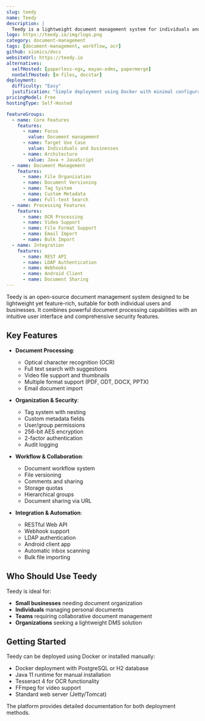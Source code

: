 ```yaml
---
slug: teedy
name: Teedy
description: |
  Teedy is a lightweight document management system for individuals and businesses, featuring OCR, full-text search, metadata management, workflow capabilities, and file versioning with a responsive interface.
logo: https://teedy.io/img/logo.png
category: document-management
tags: [document-management, workflow, ocr]
github: sismics/docs
websiteUrl: https://teedy.io
alternatives:
  selfHosted: [paperless-ngx, mayan-edms, papermerge]
  nonSelfHosted: [m-files, docstar]
deployment:
  difficulty: "Easy"
  justification: "Simple deployment using Docker with minimal configuration required"
pricingModel: Free
hostingType: Self-Hosted

featureGroups:
  - name: Core Features
    features:
      - name: Focus
        value: Document management
      - name: Target Use Case
        value: Individuals and businesses
      - name: Architecture
        value: Java + JavaScript
  - name: Document Management
    features:
      - name: File Organization
      - name: Document Versioning
      - name: Tag System
      - name: Custom Metadata
      - name: Full-text Search
  - name: Processing Features
    features:
      - name: OCR Processing
      - name: Video Support
      - name: File Format Support
      - name: Email Import
      - name: Bulk Import
  - name: Integration
    features:
      - name: REST API
      - name: LDAP Authentication
      - name: Webhooks
      - name: Android Client
      - name: Document Sharing
---
```


Teedy is an open-source document management system designed to be lightweight yet feature-rich, suitable for both individual users and businesses. It combines powerful document processing capabilities with an intuitive user interface and comprehensive security features.

## Key Features

- **Document Processing**:

  - Optical character recognition (OCR)
  - Full text search with suggestions
  - Video file support and thumbnails
  - Multiple format support (PDF, ODT, DOCX, PPTX)
  - Email document import

- **Organization & Security**:

  - Tag system with nesting
  - Custom metadata fields
  - User/group permissions
  - 256-bit AES encryption
  - 2-factor authentication
  - Audit logging

- **Workflow & Collaboration**:

  - Document workflow system
  - File versioning
  - Comments and sharing
  - Storage quotas
  - Hierarchical groups
  - Document sharing via URL

- **Integration & Automation**:
  - RESTful Web API
  - Webhook support
  - LDAP authentication
  - Android client app
  - Automatic inbox scanning
  - Bulk file importing

## Who Should Use Teedy

Teedy is ideal for:

- **Small businesses** needing document organization
- **Individuals** managing personal documents
- **Teams** requiring collaborative document management
- **Organizations** seeking a lightweight DMS solution

## Getting Started

Teedy can be deployed using Docker or installed manually:

- Docker deployment with PostgreSQL or H2 database
- Java 11 runtime for manual installation
- Tesseract 4 for OCR functionality
- FFmpeg for video support
- Standard web server (Jetty/Tomcat)

The platform provides detailed documentation for both deployment methods.
